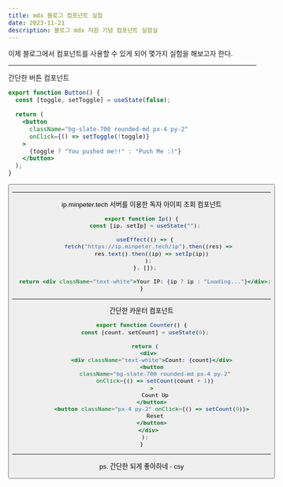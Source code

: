 ```yaml
---
title: mdx 블로그 컴포넌트 실험
date: 2023-11-21
description: 블로그 mdx 지원 기념 컴포넌트 실험실
---
```



이제 블로그에서 컴포넌트를 사용할 수 있게 되어 몇가지 실험을 해보고자 한다.

<hr />

간단한 버튼 컴포넌트

```jsx
export function Button() {
  const [toggle, setToggle] = useState(false);

  return (
    <button
      className="bg-slate-700 rounded-md px-4 py-2"
      onClick={() => setToggle(!toggle)}
    >
      {toggle ? "You pushed me!!" : "Push Me :)"}
    </button>
  );
}
```

<Button />

<hr />

ip.minpeter.tech 서버를 이용한 독자 아이피 조회 컴포넌트

```jsx
export function Ip() {
  const [ip, setIp] = useState("");

  useEffect(() => {
    fetch("https://ip.minpeter.tech/ip").then((res) =>
      res.text().then((ip) => setIp(ip))
    );
  }, []);

  return <div className="text-white">Your IP: {ip ? ip : "Loading..."}</div>;
}
```

<Ip />

<hr />

간단한 카운터 컴포넌트

```jsx
export function Counter() {
  const [count, setCount] = useState(0);

  return (
    <div>
      <div className="text-white">Count: {count}</div>
      <button
        className="bg-slate-700 rounded-md px-4 py-2"
        onClick={() => setCount(count + 1)}
      >
        Count Up
      </button>
      <button className="px-4 py-2" onClick={() => setCount(0)}>
        Reset
      </button>
    </div>
  );
}
```

<Counter />

<hr />

ps. 간단한 되게 좋아하네 - csy
